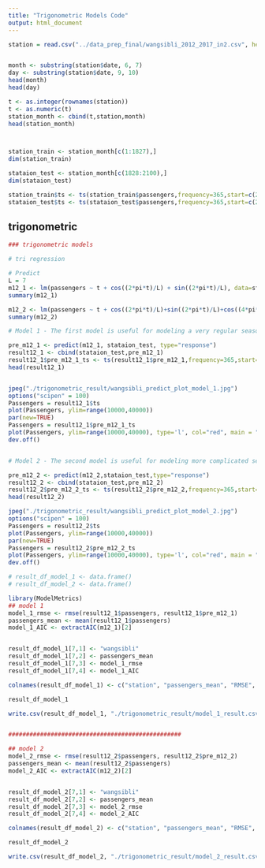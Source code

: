 ---
title: "Trigonometric Models Code"
output: html_document
---




```{r}
station = read.csv("../data_prep_final/wangsibli_2012_2017_in2.csv", header=TRUE)


month <- substring(station$date, 6, 7)
day <- substring(station$date, 9, 10)
head(month)
head(day)

t <- as.integer(rownames(station))
t <- as.numeric(t)
station_month <- cbind(t,station,month)
head(station_month)




```


```{r}

station_train <- station_month[c(1:1827),]
dim(station_train)

stataion_test <- station_month[c(1828:2100),]
dim(stataion_test)

station_train$ts <- ts(station_train$passengers,frequency=365,start=c(2012,01,01))
stataion_test$ts <- ts(stataion_test$passengers,frequency=365,start=c(2012,01,01))

```




## trigonometric
```{r}
### trigonometric models

# tri regression

# Predict
L = 7
m12_1 <- lm(passengers ~ t + cos((2*pi*t)/L) + sin((2*pi*t)/L), data=station_train)
summary(m12_1)

m12_2 <- lm(passengers ~ t + cos((2*pi*t)/L)+sin((2*pi*t)/L)+cos((4*pi*t)/L)+sin((4*pi*t)/L), data=station_train)
summary(m12_2)

# Model 1 - The first model is useful for modeling a very regular seasonal time series that exhibits constant seasonal variations.

pre_m12_1 <- predict(m12_1, stataion_test, type="response")
result12_1 <- cbind(stataion_test,pre_m12_1)
result12_1$pre_m12_1_ts <- ts(result12_1$pre_m12_1,frequency=365,start=c(2012,01,01))
head(result12_1)


jpeg("./trigonometric_result/wangsibli_predict_plot_model_1.jpg")
options("scipen" = 100)
Passengers = result12_1$ts
plot(Passengers, ylim=range(10000,40000))
par(new=TRUE)
Passengers = result12_1$pre_m12_1_ts
plot(Passengers, ylim=range(10000,40000), type='l', col="red", main = "왕십리", cex.main=3)
dev.off()


# Model 2 - The second model is useful for modeling more complicated seasonal pattern.

pre_m12_2 <- predict(m12_2,stataion_test,type="response")
result12_2 <- cbind(stataion_test,pre_m12_2)
result12_2$pre_m12_2_ts <- ts(result12_2$pre_m12_2,frequency=365,start=c(2012,01,01))
head(result12_2)

jpeg("./trigonometric_result/wangsibli_predict_plot_model_2.jpg")
options("scipen" = 100)
Passengers = result12_2$ts
plot(Passengers, ylim=range(10000,40000))
par(new=TRUE)
Passengers = result12_2$pre_m12_2_ts
plot(Passengers, ylim=range(10000,40000), type='l', col="red", main = "왕십리", cex.main=3)
dev.off()


```


```{r}

# result_df_model_1 <- data.frame()
# result_df_model_2 <- data.frame()

library(ModelMetrics)
## model 1
model_1_rmse <- rmse(result12_1$passengers, result12_1$pre_m12_1)
passengers_mean <- mean(result12_1$passengers)
model_1_AIC <- extractAIC(m12_1)[2]


result_df_model_1[7,1] <- "wangsibli"
result_df_model_1[7,2] <- passengers_mean
result_df_model_1[7,3] <- model_1_rmse
result_df_model_1[7,4] <- model_1_AIC

colnames(result_df_model_1) <- c("station", "passengers_mean", "RMSE", "AIC")

result_df_model_1

write.csv(result_df_model_1, "./trigonometric_result/model_1_result.csv")


#################################################

## model 2
model_2_rmse <- rmse(result12_2$passengers, result12_2$pre_m12_2)
passengers_mean <- mean(result12_2$passengers)
model_2_AIC <- extractAIC(m12_2)[2]


result_df_model_2[7,1] <- "wangsibli"
result_df_model_2[7,2] <- passengers_mean
result_df_model_2[7,3] <- model_2_rmse
result_df_model_2[7,4] <- model_2_AIC

colnames(result_df_model_2) <- c("station", "passengers_mean", "RMSE", "AIC")

result_df_model_2

write.csv(result_df_model_2, "./trigonometric_result/model_2_result.csv")

```




